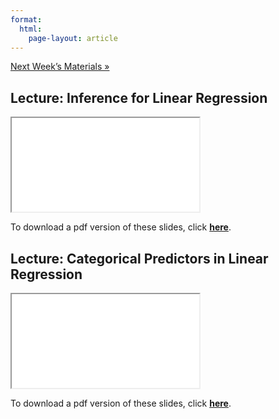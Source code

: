 ```yaml
---
format: 
  html:
    page-layout: article
---
```


<div class = "prev-next-container">
<a class="prev-next" href="06-lecture-page.html">Next Week's Materials &raquo;</a>
</div>

## Lecture: Inference for Linear Regression

<iframe src="05-lecture-slides.html" name="05-lecture-slides"></iframe>

To download a pdf version of these slides, click <a href="05-lecture-slides.pdf" download target="_blank" rel="noopener noreferrer"><strong>here</strong></a>.

## Lecture: Categorical Predictors in Linear Regression

<iframe src="06-lecture-slides.html" name="06-lecture-slides"></iframe>

To download a pdf version of these slides, click <a href="06-lecture-slides.pdf" download target="_blank" rel="noopener noreferrer"><strong>here</strong></a>.




